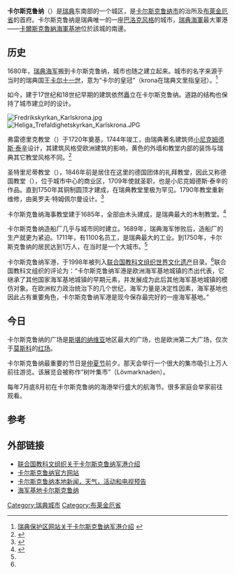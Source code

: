 {{Infobox settlement
|official_name          = 卡尔斯克鲁纳
|image_skyline          = Centrala Trossö sett från Bryggareberget.jpg
|image_caption          = 卡尔斯克鲁纳市中心
|image_shield           = Karlskrona vapen.svg
|pushpin_map            = Sweden
|pushpin_label_position = 
|coordinates_region     = SE
|subdivision_type       = 國家
|subdivision_name       = {{SWE}}
|subdivision_type3      = 
|subdivision_name3      = 
|subdivision_type2      = 市份
|subdivision_name2      = [[卡爾斯克魯納市|卡爾斯克魯納市]]
|subdivision_type1      = 省份
|subdivision_name1      = [[布萊金厄省|布萊金厄省]]
|established_title3     = 
|established_date3      = 1680年
|area_footnotes         = <ref name=scb>{{cite web |url=http://www.scb.se/Statistik/MI/MI0810/2010A01/Tatorternami0810tab1_4.xls |title=Tätorternas landareal, folkmängd och invånare per km<sup>2</sup> 2005 och 2010 |date=14 December 2011 |publisher=[[Statistics_Sweden|Statistics Sweden]] |language=sv |archiveurl=https://www.webcitation.org/64arqC15e?url=http://www.scb.se/Statistik/MI/MI0810/2010A01/Tatorternami0810tab1_4.xls |archivedate=2012-01-10 |deadurl=no |accessdate=10 January 2012 }}</ref>
|area_total_km2         = 21.72
|population_as_of       = 2013年12月31日
|population_footnotes   = <ref name=scb />
|population_total       = 64 000  
|population_metro       = 62338
|population_density_km2 = 1621
|timezone               = [[Central_European_Time|CET]]
|utc_offset             = +1
|timezone_DST           = [[Central_European_Summer_Time|CEST]]
|utc_offset_DST         = +2
|coordinates_display    = display=inline,title
|latd=56 |latm=9 |lats=39 |latNS=N
|longd=15 |longm=35 |longs=10 |longEW=E
|elevation_m            = 16
|postal_code_type       = 郵遞區號
|postal_code            = 371 xx
|area_code              = (+46) 455
|website                = {{URL|http://www.karlskrona.se/}}
}}
'''卡尔斯克鲁纳'''（{{lang-sv|'''Karlskrona'''}}）是[[瑞典|瑞典]]东南部的一个城区，是[[卡尔斯克鲁纳市|卡尔斯克鲁纳市]]的治所及[[布萊金厄省|布萊金厄省]]的首府。卡尔斯克鲁纳是瑞典唯一的一座[[巴洛克艺术|巴洛克风格]]的城市，[[瑞典海軍|瑞典海軍]]最大軍港——[[卡爾斯克魯納海軍基地|卡爾斯克魯納海軍基地]]位於該城的南邊。

== 历史 ==
1680年，[[瑞典海军|瑞典海军]]搬到卡尔斯克鲁纳，城市也随之建立起来。城市的名字来源于当时的瑞典国王[[卡尔十一世|卡尔十一世]]，意为“卡尔的皇冠”（krona在瑞典文里指皇冠）。<ref name=naval_port>[http://www.raa.se/cms/extern/en/places_to_visit/world_heritage_sites/naval_port_of_karlskrona.html 瑞典保护区网站关于卡尔斯克鲁纳军港介绍] {{Wayback|url=http://www.raa.se/cms/extern/en/places_to_visit/world_heritage_sites/naval_port_of_karlskrona.html |date=20070927204125 }}{{en}}{{sv}}</ref>

如今，建于17世纪和18世纪早期的建筑依然矗立在卡尔斯克鲁纳。道路的结构也保持了城市建立时的设计。

[[File:Fredrikskyrkan_Karlskrona.jpg|thumb]] 
[[File:Heliga_Trefaldighetskyrkan_Karlskrona.JPG|left]] 

弗雷德里克教堂（{{lang|sv|Fredrikskyrkan}}）于1720年奠基，1744年竣工，由瑞典著名建筑师[[小尼克姆德斯·泰辛|小尼克姆德斯·泰辛]]设计，其建筑风格受欧洲建筑的影响，黄色的外墙和教堂内部的装饰与瑞典其它教堂风格不同。<ref>{{Cite web |url=http://turistverktyg.buyit.se/blekinge/karlskrona/index.asp?typ=detail&id=1935&ty=3&su=28&lang=eng |title=弗雷德里克教堂介绍 |accessdate=2007-07-27 |archive-date=2007-09-27 |archive-url=https://web.archive.org/web/20070927195633/http://turistverktyg.buyit.se/blekinge/karlskrona/index.asp?typ=detail&id=1935&ty=3&su=28&lang=eng |dead-url=yes }}</ref>

圣特里尼蒂教堂（{{lang|sv|Heliga Trefaldighetskyrkan}}），1846年前是居住在这里的德国团体的礼拜教堂，因此又称德国教堂（{{lang|sv|Tyska Kyrkan}}），位于城市中心的商业区，1709年使就圣职，也是小尼克姆德斯·泰辛的作品。直到1750年其铜制圆顶才建成，在瑞典教堂里极为罕见。1790年教堂重新维修，由奥罗夫·特姆佩尔曼设计。<ref>{{Cite web |url=http://turistverktyg.buyit.se/blekinge/karlskrona/index.asp?typ=detail&id=1403&ty=3&su=28&lang=eng |title=德国教堂介绍 |accessdate=2007-07-27 |archive-date=2007-09-27 |archive-url=https://web.archive.org/web/20070927195533/http://turistverktyg.buyit.se/blekinge/karlskrona/index.asp?typ=detail&id=1403&ty=3&su=28&lang=eng |dead-url=yes }}</ref>

卡尔斯克鲁纳海事教堂建于1685年，全部由木头建成，是瑞典最大的木制教堂。<ref>{{Cite web |url=http://turistverktyg.buyit.se/blekinge/karlskrona/index.asp?typ=detail&id=1866&ty=3&su=28&lang=eng |title=卡尔斯克鲁纳海事教堂介绍 |accessdate=2007-07-27 |archive-date=2007-09-27 |archive-url=https://web.archive.org/web/20070927195559/http://turistverktyg.buyit.se/blekinge/karlskrona/index.asp?typ=detail&id=1866&ty=3&su=28&lang=eng |dead-url=yes }}</ref>

卡尔斯克鲁纳造船厂几乎与城市同时建立。1689年，瑞典海军惨败后，造船厂的生产就更为紧迫。1711年，有1100名员工，是瑞典最大的工业。到1750年，卡尔斯克鲁纳的居民达到1万人，在当时是一个大城市。<ref name =naval_port />

卡尔斯克鲁纳军港，于1998年被列入[[联合国教科文组织|联合国教科文组织]][[世界文化遗产|世界文化遗产]]目录。<ref name =naval_port />联合国教科文组织的评论为：“卡尔斯克鲁纳军港是欧洲海军基地城镇的杰出代表，它继承了其他国家海军基地城镇的早期元素，并发展成为此后其他海军基地城镇的模仿对象。在欧洲权力政治统治下的几个世纪，海军力量是决定性因素，海军基地也因此占有重要角色，卡尔斯克鲁纳军港是现今保存最完好的一座海军基地。”

== 今日 ==
卡尔斯克鲁纳的广场是[[斯堪的纳维亚|斯堪的纳维亚]]地区最大的广场，也是欧洲第二大广场，仅次于[[莫斯科|莫斯科]]的[[红场|红场]]。

卡尔斯克鲁纳最重要的节日是[[仲夏节|仲夏节]]前夕。那天会举行一个很大的集市吸引上万人前往游览。该展览会被称作“树叶集市”（Lövmarknaden）。

每年7月底8月初在卡尔斯克鲁纳的海港举行盛大的航海节。很多家庭会举家前往观看。

== 参考 ==
{{reflist|2}}

== 外部链接 ==
{{Commons|Karlskrona|卡尔斯克鲁纳}}
* [http://whc.unesco.org/en/list/871 联合国教科文组织关于卡尔斯克鲁纳军港介绍]{{Wayback|url=http://whc.unesco.org/en/list/871 |date=20170711164648 }} {{en}}
* [http://www.karlskrona.se/ 卡尔斯克鲁纳官方网站] {{Wayback|url=http://www.karlskrona.se/ |date=20081219083651 }}{{sv}}{{en}}{{de}}
* [http://www.mittkarlskrona.se/ 卡尔斯克鲁纳本地新闻，天气，活动和电视预告]{{Wayback|url=http://www.mittkarlskrona.se/ |date=20080331203956 }}
* [https://web.archive.org/web/20070720150816/http://www.navalcity.org/index_eng.htm 海军基地卡尔斯克鲁纳]

{{卡尔斯克鲁纳市市镇}}
{{Authority control}}
{{DEFAULTSORT:Karlskrona}}

[[Category:瑞典城市|Category:瑞典城市]]
[[Category:布莱金厄省|Category:布莱金厄省]]